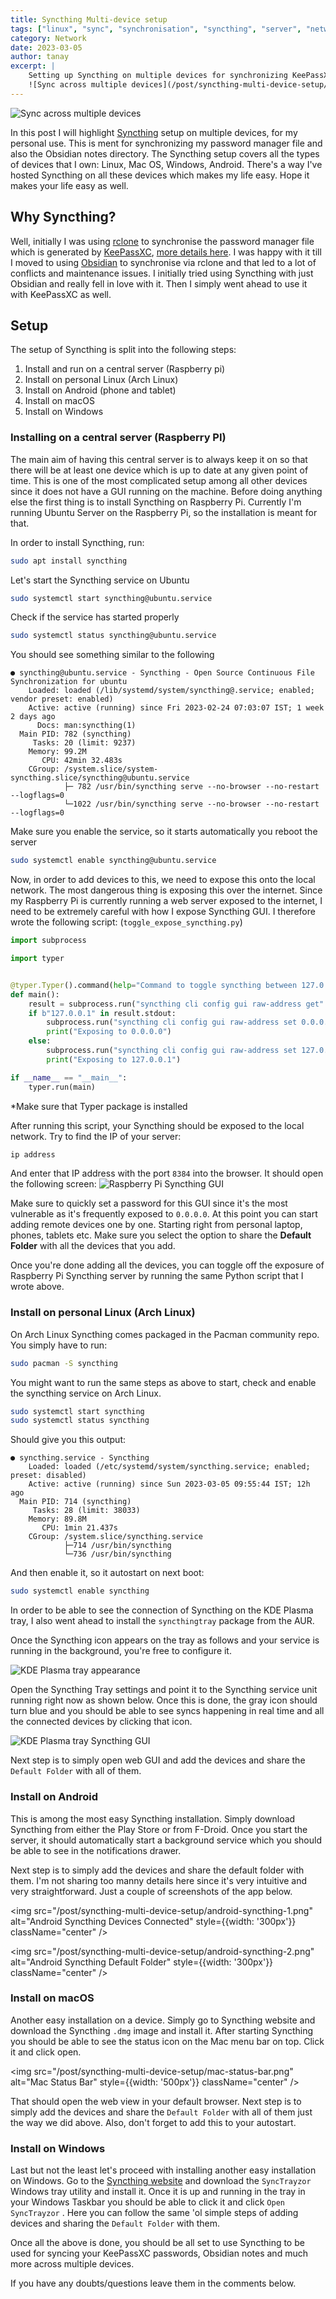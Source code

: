 ```yaml
---
title: Syncthing Multi-device setup
tags: ["linux", "sync", "synchronisation", "syncthing", "server", "network"]
category: Network
date: 2023-03-05
author: tanay
excerpt: |
    Setting up Syncthing on multiple devices for synchronizing KeePassXC and Obsidian notes
    ![Sync across multiple devices](/post/syncthing-multi-device-setup/sync-across-devices.png)
---
```


![Sync across multiple devices](/post/syncthing-multi-device-setup/sync-across-devices.png)

In this post I will highlight [Syncthing](https://syncthing.net/) setup on multiple devices, for my personal use. This is ment for synchronizing my password manager file and also the Obsidian notes directory. The Syncthing setup covers all the types of devices that I own: Linux, Mac OS, Windows, Android. There's a way I've hosted Syncthing on all these devices which makes my life easy. Hope it makes your life easy as well.

## Why Syncthing?

Well, initially I was using [rclone](https://rclone.org/) to synchronise the password manager file which is generated by [KeePassXC](https://keepassxc.org/), [more details here](2022-07-01-password-management-setup.md). I was happy with it till I moved to using [Obsidian](https://obsidian.md/) to synchronise via rclone and that led to a lot of conflicts and maintenance issues. I initially tried using Syncthing with just Obsidian and really fell in love with it. Then I simply went ahead to use it with KeePassXC as well.

## Setup

The setup of Syncthing is split into the following steps:

1. Install and run on a central server (Raspberry pi)
2. Install on personal Linux (Arch Linux)
3. Install on Android (phone and tablet)
4. Install on macOS
5. Install on Windows

### Installing on a central server (Raspberry PI)

The main aim of having this central server is to always keep it on so that there will be at least one device which is up to date at any given point of time. This is one of the most complicated setup among all other devices since it does not have a GUI running on the machine. Before doing anything else the first thing is to install Syncthing on Raspberry Pi. Currently I'm running Ubuntu Server on the Raspberry Pi, so the installation is meant for that.

In order to install Syncthing, run:

```bash
sudo apt install syncthing
```

Let's start the Syncthing service on Ubuntu

```bash
sudo systemctl start syncthing@ubuntu.service
```

Check if the service has started properly

```bash
sudo systemctl status syncthing@ubuntu.service
```

You should see something similar to the following

```text
● syncthing@ubuntu.service - Syncthing - Open Source Continuous File Synchronization for ubuntu
    Loaded: loaded (/lib/systemd/system/syncthing@.service; enabled; vendor preset: enabled)
    Active: active (running) since Fri 2023-02-24 07:03:07 IST; 1 week 2 days ago
      Docs: man:syncthing(1)
  Main PID: 782 (syncthing)
     Tasks: 20 (limit: 9237)
    Memory: 99.2M
       CPU: 42min 32.483s
    CGroup: /system.slice/system-syncthing.slice/syncthing@ubuntu.service
            ├─ 782 /usr/bin/syncthing serve --no-browser --no-restart --logflags=0
            └─1022 /usr/bin/syncthing serve --no-browser --no-restart --logflags=0
```

Make sure you enable the service, so it starts automatically you reboot the server

```bash
sudo systemctl enable syncthing@ubuntu.service
```


Now, in order to add devices to this, we need to expose this onto the local network. The most dangerous thing is exposing this over the internet. Since my Raspberry Pi is currently running a web server exposed to the internet, I need to be extremely careful with how I expose Syncthing GUI. I therefore wrote the following script: (`toggle_expose_syncthing.py`)

```python
import subprocess

import typer


@typer.Typer().command(help="Command to toggle syncthing between 127.0.0.1 and 0.0.0.0")
def main():
    result = subprocess.run("syncthing cli config gui raw-address get".split(" "), capture_output=True)
    if b"127.0.0.1" in result.stdout:
        subprocess.run("syncthing cli config gui raw-address set 0.0.0.0:8384".split(" "))
        print("Exposing to 0.0.0.0")
    else:
        subprocess.run("syncthing cli config gui raw-address set 127.0.0.1:8384".split(" "))
        print("Exposing to 127.0.0.1")

if __name__ == "__main__":
    typer.run(main)

```
*Make sure that Typer package is installed

After running this script, your Syncthing should be exposed to the local network. Try to find the IP of your server:

```bash
ip address
```

And enter that IP address with the port `8384` into the browser. It should open the following screen:
![Raspberry Pi Syncthing GUI](/post/syncthing-multi-device-setup/raspberry-pi-syncthing.png)

Make sure to quickly set a password for this GUI since it's the most vulnerable as it's frequently exposed to `0.0.0.0`. At this point you can start adding remote devices one by one. Starting right from personal laptop, phones, tablets etc. Make sure you select the option to share the **Default Folder** with all the devices that you add.

Once you're done adding all the devices, you can toggle off the exposure of Raspberry Pi Syncthing server by running the same Python script that I wrote above.

### Install on personal Linux (Arch Linux)

On Arch Linux Syncthing comes packaged in the Pacman community repo. You simply have to run:

```bash
sudo pacman -S syncthing
```

You might want to run the same steps as above  to start, check and enable the syncthing service on Arch Linux.

```bash
sudo systemctl start syncthing
sudo systemctl status syncthing
```

Should give you this output:

```text
● syncthing.service - Syncthing
    Loaded: loaded (/etc/systemd/system/syncthing.service; enabled; preset: disabled)
    Active: active (running) since Sun 2023-03-05 09:55:44 IST; 12h ago
  Main PID: 714 (syncthing)
     Tasks: 28 (limit: 38033)
    Memory: 89.8M
       CPU: 1min 21.437s
    CGroup: /system.slice/syncthing.service
            ├─714 /usr/bin/syncthing
            └─736 /usr/bin/syncthing
```

And then enable it, so it autostart on next boot:
```bash
sudo systemctl enable syncthing
```

In order to be able to see the connection of Syncthing on the KDE Plasma tray, I also went ahead to install the `syncthingtray` package from the AUR.

Once the Syncthing icon appears on the tray as follows and your service is running in the background, you're free to configure it.

![KDE Plasma tray appearance](/post/syncthing-multi-device-setup/tray-appearance.png)

Open the Syncthing Tray settings and point it to the Syncthing service unit running right now as shown below. Once this is done, the gray icon should turn blue and you should be able to see syncs happening in real time and all the connected devices by clicking that icon.

![KDE Plasma tray Syncthing GUI](/post/syncthing-multi-device-setup/syncthing-tray-settings.png)

Next step is to simply open web GUI and add the devices and share the `Default Folder` with all of them.

### Install on Android

This is among the most easy Syncthing installation. Simply download Syncthing from either the Play Store or from F-Droid. Once you start the server, it should automatically start a background service which you should be able to see in the notifications drawer.

Next step is to simply add the devices and share the default folder with them. I'm not sharing too manny details here since it's very intuitive and very straightforward. Just a couple of screenshots of the app below.

<img src="/post/syncthing-multi-device-setup/android-syncthing-1.png" alt="Android Syncthing Devices Connected" style={{width: '300px'}} className="center" />

<img src="/post/syncthing-multi-device-setup/android-syncthing-2.png" alt="Android Syncthing Default Folder" style={{width: '300px'}} className="center" />

### Install on macOS

Another easy installation on a device. Simply go to Syncthing website and download the Syncthing `.dmg` image and install it. After starting Syncthing you should be able to see the status icon on the Mac menu bar on top. Click it and click open.

<img src="/post/syncthing-multi-device-setup/mac-status-bar.png" alt="Mac Status Bar" style={{width: '500px'}} className="center" />

That should open the web view in your default browser. Next step is to simply add the devices and share the `Default Folder` with all of them just the way we did above. Also, don't forget to add this to your autostart.

### Install on Windows

Last but not the least let's proceed with installing another easy installation on Windows. Go to the [Syncthing website](https://syncthing.net/downloads/) and download the `SyncTrayzor` Windows tray utility and install it. Once it is up and running in the tray in your Windows Taskbar you should be able to click it and click `Open SyncTrayzor` . Here you can follow the same 'ol simple steps of adding devices and sharing the `Default Folder` with them.

Once all the above is done, you should be all set to use Syncthing to be used for syncing your KeePassXC passwords, Obsidian notes and much more across multiple devices.

If you have any doubts/questions leave them in the comments below.

<script src="https://giscus.app/client.js"
        data-repo="tanayseven/tanayseven.github.io"
        data-repo-id="MDEwOlJlcG9zaXRvcnkyOTAyNjM1OA=="
        data-category="General"
        data-category-id="DIC_kwDOAbroNs4COT7e"
        data-mapping="pathname"
        data-reactions-enabled="1"
        data-emit-metadata="1"
        data-input-position="top"
        data-theme="dark"
        data-lang="en"
        data-loading="lazy"
        crossOrigin="anonymous"
        async>
</script>
